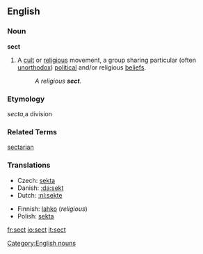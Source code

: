 {{wikipedia}}

==English==
===Noun===
'''sect'''

# A [[cult]] or [[religious]] movement, a group sharing particular (often [[unorthodox]]) [[political]] and/or religious [[beliefs]]. 
#:''A religious '''sect'''.''
===Etymology===
{{L.}} ''secta'',a division<P>
===Related Terms===
[[sectarian]]

===Translations===
{{top}}
*Czech: [[sekta]] {{f}}
*Danish: [[:da:sekt]]
*Dutch: [[:nl:sekte]]
{{mid}}
*Finnish: [[lahko]] (''religious'')
*Polish: [[sekta]] {{f}}
{{bottom}}

[[Category:English nouns]]

[[fr:sect]]
[[io:sect]]
[[it:sect]]